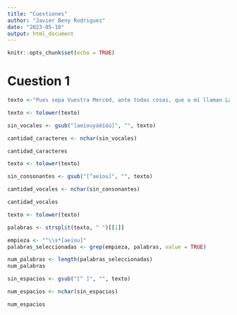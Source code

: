 ```yaml
---
title: "Cuestiones"
author: "Javier Beny Rodriguez"
date: "2023-05-10"
output: html_document
---
```


```r
knitr::opts_chunk$set(echo = TRUE)
```


# Cuestion 1
```r
texto <-"Pues sepa Vuestra Merced, ante todas cosas, que a mí llaman Lázaro de Tormes, hijo de Tomé González y de Antona Pérez, naturales de Tejares, aldea de Salamanca. Mi nacimiento fue dentro del río Tormes, por la cual causa tomé el sobrenombre; y fue de esta manera: mi padre, que Dios perdone, tenía cargo de proveer una molienda de una aceña que está ribera de aquel río, en la cual fue molinero más de quince años; y, estando mi madre una noche en la aceña, preñada de mí, tomóle el parto y parióme allí. De manera que con verdad me puedo decir nacido en el río. Pues siendo yo niño de ocho años, achacaron a mi padre ciertas sangrías mal hechas en los costales de los que allí a moler venían, por lo cual fue preso, y confesó y no negó, y padeció persecución por justicia. Espero en Dios que está en la gloria, pues el Evangelio los llama bienaventurados. En este tiempo se hizo cierta armada contra moros, entre los cuales fue mi padre (que a la sazón estaba desterrado por el desastre ya dicho), con cargo de acemilero de un caballero que allá fue. Y con su señor, como leal criado, feneció su vida. Mi viuda madre, como sin marido y sin abrigo se viese, determinó arrimarse a los buenos por ser uno de ellos, y vínose a vivir a la ciudad y alquiló una casilla y metióse a guisar de comer a ciertos estudiantes, y lavaba la ropa a ciertos mozos de caballos del comendador de la Magdalena, de manera que fue frecuentando las caballerizas."
```

```r
texto <- tolower(texto)

sin_vocales <- gsub("[aeiouyáéíóú]", "", texto)

cantidad_caracteres <- nchar(sin_vocales)

cantidad_caracteres
```
```r
texto <- tolower(texto)

sin_consonantes <- gsub("[^aeiou]", "", texto)

cantidad_vocales <- nchar(sin_consonantes)

cantidad_vocales
```
```r
texto <- tolower(texto)

palabras <- strsplit(texto, " ")[[1]]

empieza <- "^\\s*[aeiou]"
palabras_seleccionadas <- grep(empieza, palabras, value = TRUE)

num_palabras <- length(palabras_seleccionadas)
num_palabras
```
```r
sin_espacios <- gsub("[^ ]", "", texto)

num_espacios <- nchar(sin_espacios)

num_espacios
```


